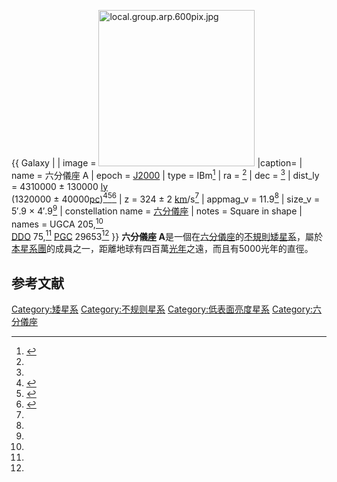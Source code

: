 {{ Galaxy |
| image = [[File:local.group.arp.600pix.jpg|250px]]
|caption= 
| name = 六分儀座 A
| epoch = [[J2000|J2000]]
| type = IBm<ref name="ned">{{cite web
  | title=NASA/IPAC Extragalactic Database
  | work=Results for Sextans A
  | url=http://nedwww.ipac.caltech.edu/
  | accessdate=2006-11-18
  | archive-date=2011-05-14
  | archive-url=https://web.archive.org/web/20110514100451/http://nedwww.ipac.caltech.edu/
  | dead-url=no
  }}</ref>
| ra = {{RA|10|11|00.8}}<ref name="ned" />
| dec = {{DEC|-04|41|34}}<ref name="ned" />
| dist_ly = 4310000 ± 130000 [[光年|ly]]<br /> (1320000 ± 40000[[秒差距|pc]])<ref name="dist">{{cite journal
 | author=Dolphin, Andrew E. ''et al''
 | title=Deep Hubble Space Telescope Imaging of Sextans A. II. Cepheids and Distance
 | journal=The Astronomical Journal
 | volume=125
 | pages=1261
 | url=http://www.journals.uchicago.edu/AJ/journal/issues/v125n3/202477/202477.web.pdf |date=March 2003}}</ref><ref name="karachentsevetal2004">{{cite journal
  | author=I. D. Karachentsev, V. E. Karachentseva, W. K. Hutchmeier, D. I. Makarov
  | title=A Catalog of Neighboring Galaxies
  | journal=Astronomical Journal
  | year=2004
  | volume=127
  | pages=2031-2068
  | url=http://adsabs.harvard.edu/abs/2004AJ....127.2031K
  | access-date=2008-03-22
  | archive-date=2007-10-12
  | archive-url=https://web.archive.org/web/20071012005906/http://adsabs.harvard.edu/abs/2004AJ....127.2031K
  | dead-url=no
  }}</ref><ref name="Karachentsevetal2006">{{cite journal
  | author=Karachentsev, I. D.; Kashibadze, O. G.
  | title=Masses of the local group and of the M81 group estimated from distortions in the local velocity field
  | journal=Astrophysics
  | year=2006
  | volume=49
  | issue=1
  | pages=3-18
  | url=http://adsabs.harvard.edu/cgi-bin/nph-bib_query?bibcode=2006Ap.....49....3K }}</ref>
| z = 324 ± 2 [[公里|km]]/s<ref name="ned" />
| appmag_v = 11.9<ref name="ned" />
| size_v = 5′.9 × 4′.9<ref name="ned" />
| constellation name = [[六分儀座|六分儀座]]
| notes = Square in shape
| names = UGCA 205,<ref name="ned" /> <br />[[David_Dunlap_Observatory_Catalogue|DDO]] 75,<ref name="ned" /> [[Principal_Galaxies_Catalogue|PGC]] 29653<ref name="ned" />
}}
'''六分儀座 A'''是一個在[[六分儀座|六分儀座]]的[[不規則矮星系|不規則矮星系]]，屬於[[本星系團|本星系團]]的成員之一，距離地球有四百萬[[光年|光年]]之遠，而且有5000光年的直徑。

{{本星系群}}{{星系小作品}}

==参考文献==
<div class="references-small">
<references />
</div>

[[Category:矮星系|Category:矮星系]]
[[Category:不规则星系|Category:不规则星系]]
[[Category:低表面亮度星系|Category:低表面亮度星系]]
[[Category:六分儀座|Category:六分儀座]]